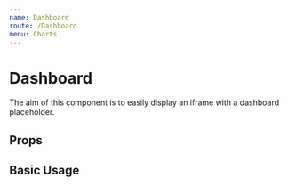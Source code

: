 ```yaml
---
name: Dashboard
route: /Dashboard
menu: Charts
---
```



# Dashboard

The aim of this component is to easily display an iframe with a dashboard placeholder.

## Props

<Props of={Dashboard} />

## Basic Usage

<Playground>
  <Dashboard iframeTitle={'This is a title'} url={'http://www.google.com'} />
</Playground>
